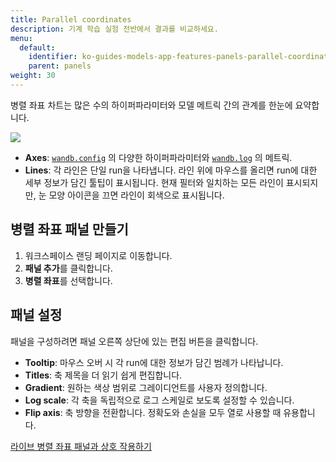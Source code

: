 ```yaml
---
title: Parallel coordinates
description: 기계 학습 실험 전반에서 결과를 비교하세요.
menu:
  default:
    identifier: ko-guides-models-app-features-panels-parallel-coordinates
    parent: panels
weight: 30
---
```


병렬 좌표 차트는 많은 수의 하이퍼파라미터와 모델 메트릭 간의 관계를 한눈에 요약합니다.

<Frame>
    <img src="/images/app_ui/parallel_coordinates.gif"  />
</Frame>

*   **Axes**: [`wandb.config`](/ko/models/track/config/) 의 다양한 하이퍼파라미터와 [`wandb.log`](/ko/models/track/log/) 의 메트릭.
*   **Lines**: 각 라인은 단일 run을 나타냅니다. 라인 위에 마우스를 올리면 run에 대한 세부 정보가 담긴 툴팁이 표시됩니다. 현재 필터와 일치하는 모든 라인이 표시되지만, 눈 모양 아이콘을 끄면 라인이 회색으로 표시됩니다.

## 병렬 좌표 패널 만들기

1.  워크스페이스 랜딩 페이지로 이동합니다.
2.  **패널 추가**를 클릭합니다.
3.  **병렬 좌표**를 선택합니다.

## 패널 설정

패널을 구성하려면 패널 오른쪽 상단에 있는 편집 버튼을 클릭합니다.

*   **Tooltip**: 마우스 오버 시 각 run에 대한 정보가 담긴 범례가 나타납니다.
*   **Titles**: 축 제목을 더 읽기 쉽게 편집합니다.
*   **Gradient**: 원하는 색상 범위로 그레이디언트를 사용자 정의합니다.
*   **Log scale**: 각 축을 독립적으로 로그 스케일로 보도록 설정할 수 있습니다.
*   **Flip axis**: 축 방향을 전환합니다. 정확도와 손실을 모두 열로 사용할 때 유용합니다.

[라이브 병렬 좌표 패널과 상호 작용하기](https://app.wandb.ai/example-team/sweep-demo/reports/Zoom-in-on-Parallel-Coordinates-Charts--Vmlldzo5MTQ4Nw)